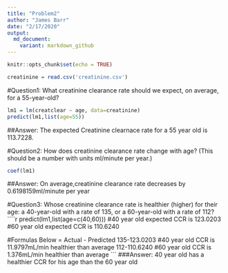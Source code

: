 ```yaml
---
title: "Problem2"
author: "James Barr"
date: "2/17/2020"
output: 
  md_document:
    variant: markdown_github
---
```


```r
knitr::opts_chunk$set(echo = TRUE)
```

```r
creatinine = read.csv('creatinine.csv')
```
#Question1: What creatinine clearance rate should we expect, on average, for a 55-year-old?
```r
lm1 = lm(creatclear ~ age, data=creatinine)
predict(lm1,list(age=55))
```
##Answer: The expected Creatinine clearnace rate for a 55 year old is 113.7228.

#Question2: How does creatinine clearance rate change with age? (This should be a number with units ml/minute per year.)
```r
coef(lm1)
```
##Answer: On average,creatinine clearance rate decreases by 0.6198159ml/minute per year

#Question3: Whose creatinine clearance rate is healthier (higher) for their age: a 40-year-old with a rate of 135, or a 60-year-old with a rate of 112?
````r
predict(lm1,list(age=c(40,60)))
#40 year old expected CCR is 123.0203
#60 year old expected CCR is 110.6240

#Formulas Below = Actual - Predicted
135-123.0203
#40 year old CCR is 11.9797mL/min healthier than average
112-110.6240
#60 year old CCR is 1.376mL/min healthier than average
```
###Answer: 40 year old has a healthier CCR for his age than the 60 year old